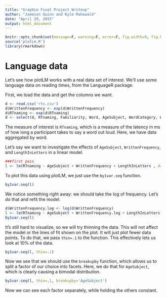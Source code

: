 ```yaml
---
title: "GraphLm Final Project Writeup"
author: "Jameson Quinn and Kyle Mahowald"
date: "April 29, 2015"
output: html_document
---
```


```r
knitr::opts_chunk$set(message=F, warning=F, error=F, fig.width=9, fig.height=9)
source('plotLm.R')
library(rmarkdown)
```

# Language data

Let's see how plotLM works with a real data set of interest. We'll use some language data on reading times, from the LanguageR package.

First, we load the data and get the columns we want.

```r
d <- read.csv('rts.csv')
d$WrittenFrequency <- exp(d$WrittenFrequency)
d$RTnaming <- exp(d$RTnaming)
d <- select(d, RTnaming, Familiarity, Word, AgeSubject, WordCategory, WrittenFrequency, Voice, LengthInLetters)
```

The measure of interest is `RTnaming`, which is a measure of the latency in ms of how long a participant takes to say a word out loud. Here, we have data aggregated by word.

Let's say we want to investigate the effects of `AgeSubject`, `WrittenFrequency`, and `LengthInLetters` in a linear model.

```r
###first pass
l <- lm(RTnaming ~ AgeSubject + WrittenFrequency + LengthInLetters , data=d)
```

To plot this data using plotLM, we just use the `by1var.seq` function.

```r
by1var.seq(l)
```

We notice something right away: we should take the log of frequency. Let's do that and refit the model.

```r
d$WrittenFrequency.log <- log(d$WrittenFrequency)
l <- lm(RTnaming ~ AgeSubject + WrittenFrequency.log + LengthInLetters , data=d)
by1var.seq(l)
```

It's still hard to visualize, so we will try thinning the data. This will not affect the model or the lines of fit shown on the plot. It will just plot fewer data points. To do that, we pass `thin=.1` to the function. This effectively lets us look at 10% of the data.

```r
by1var.seq(l, thin=.1)
```

Now we see that we should use the `breakupby` function, which allows us to split a factor of our choice into facets. Here, we do that for `AgeSubject`, which is clearly causing a bimodal distribution.

```r
by1var.seq(l, thin=.1, breakupby='AgeSubject')
```

Now we can see each factor separately, while holding the others constant.








